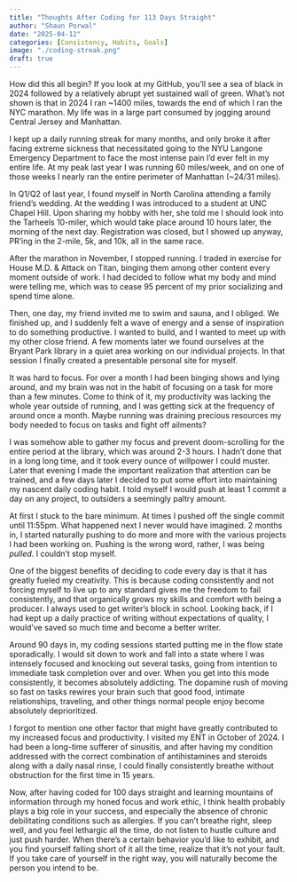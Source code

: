```yaml
---
title: "Thoughts After Coding for 113 Days Straight"
author: "Shaun Porwal"
date: "2025-04-12"
categories: [Consistency, Habits, Goals]
image: "./coding-streak.png"
draft: true
---
```


How did this all begin? If you look at my GitHub, you'll see a sea of black in 2024 followed by a relatively abrupt yet sustained wall of green. What's not shown is that in 2024 I ran \~1400 miles, towards the end of which I ran the NYC marathon. My life was in a large part consumed by jogging around Central Jersey and Manhattan.

I kept up a daily running streak for many months, and only broke it after facing extreme sickness that necessitated going to the NYU Langone Emergency Department to face the most intense pain I'd ever felt in my entire life. At my peak last year I was running 60 miles/week, and on one of those weeks I nearly ran the entire perimeter of Manhattan (\~24/31 miles).

In Q1/Q2 of last year, I found myself in North Carolina attending a family friend's wedding. At the wedding I was introduced to a student at UNC Chapel Hill. Upon sharing my hobby with her, she told me I should look into the Tarheels 10-miler, which would take place around 10 hours later, the morning of the next day. Registration was closed, but I showed up anyway, PR'ing in the 2-mile, 5k, and 10k, all in the same race.

After the marathon in November, I stopped running. I traded in exercise for House M.D. & Attack on Titan, binging them among other content every moment outside of work. I had decided to follow what my body and mind were telling me, which was to cease 95 percent of my prior socializing and spend time alone.

Then, one day, my friend invited me to swim and sauna, and I obliged. We finished up, and I suddenly felt a wave of energy and a sense of inspiration to do something productive. I wanted to build, and I wanted to meet up with my other close friend. A few moments later we found ourselves at the Bryant Park library in a quiet area working on our individual projects. In that session I finally created a presentable personal site for myself.

It was hard to focus. For over a month I had been binging shows and lying around, and my brain was not in the habit of focusing on a task for more than a few minutes. Come to think of it, my productivity was lacking the whole year outside of running, and I was getting sick at the frequency of around once a month. Maybe running was draining precious resources my body needed to focus on tasks and fight off ailments?

I was somehow able to gather my focus and prevent doom-scrolling for the entire period at the library, which was around 2-3 hours. I hadn't done that in a long long time, and it took every ounce of willpower I could muster. Later that evening I made the important realization that attention can be trained, and a few days later I decided to put some effort into maintaining my nascent daily coding habit. I told myself I would push at least 1 commit a day on any project, to outsiders a seemingly paltry amount.

At first I stuck to the bare minimum. At times I pushed off the single commit until 11:55pm. What happened next I never would have imagined. 2 months in, I started naturally pushing to do more and more with the various projects I had been working on. Pushing is the wrong word, rather, I was being *pulled*. I couldn't stop myself.

One of the biggest benefits of deciding to code every day is that it has greatly fueled my creativity. This is because coding consistently and not forcing myself to live up to any standard gives me the freedom to fail consistently, and that organically grows my skills and comfort with being a producer. I always used to get writer's block in school. Looking back, if I had kept up a daily practice of writing without expectations of quality, I would've saved so much time and become a better writer.

Around 90 days in, my coding sessions started putting me in the flow state sporadically. I would sit down to work and fall into a state where I was intensely focused and knocking out several tasks, going from intention to immediate task completion over and over. When you get into this mode consistently, it becomes absolutely addicting. The dopamine rush of moving so fast on tasks rewires your brain such that good food, intimate relationships, traveling, and other things normal people enjoy become absolutely deprioritized.

I forgot to mention one other factor that might have greatly contributed to my increased focus and productivity. I visited my ENT in October of 2024. I had been a long-time sufferer of sinusitis, and after having my condition addressed with the correct combination of antihistamines and steroids along with a daily nasal rinse, I could finally consistently breathe without obstruction for the first time in 15 years.

Now, after having coded for 100 days straight and learning mountains of information through my honed focus and work ethic, I think health probably plays a big role in your success, and especially the absence of chronic debilitating conditions such as allergies. If you can't breathe right, sleep well, and you feel lethargic all the time, do not listen to hustle culture and just push harder. When there's a certain behavior you'd like to exhibit, and you find yourself falling short of it all the time, realize that it's not your fault. If you take care of yourself in the right way, you will naturally become the person you intend to be.

